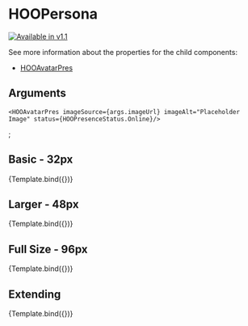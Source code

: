 
<Meta title="Components/Personas/HOOPersona" component={HOOPersona} />

# HOOPersona
[![Available in v1.1](https://img.shields.io/badge/💦%20Added%20Version-1.1-blue.svg?style=for-the-badge)](https://github.com/n8design/htwoo/blob/main/REACT-CHANGELOG.md)

See more information about the properties for the child components:

- [HOOAvatarPres](?path=/docs/molecules-persona-hooavatarpres--basic)

## Arguments

<ArgsTable of={HOOPersona} />

    <HOOAvatarPres imageSource={args.imageUrl} imageAlt="Placeholder Image" status={HOOPresenceStatus.Online}/>
  </HOOPersona>;


## Basic - 32px
<Canvas>
  <Story 
    name="Basic"
    args = { { root:{
      avatarSize: HOOAvatarSize.Px32, 
      personaName: "Jane Doeminica", 
      personaFunction: "Lead Fluent Designer", 
      personaStatusText: "In a meeting", 
      personaAvailable: "Call me yesterday"
      }, imageUrl: "https://placekitten.com/32/32"} 
    }>
    {Template.bind({})}
  </Story>
</Canvas>

## Larger - 48px
<Canvas>
  <Story 
    name="Larger"
    args = { { root:{
      avatarSize: HOOAvatarSize.Px48, 
      personaName: "Jane Doeminica", 
      personaFunction: "Lead Fluent Designer", 
      personaStatusText: "In a meeting", 
      personaAvailable: "Call me yesterday"
      }, imageUrl: "https://placekitten.com/48/48"}
    }>
    {Template.bind({})}
  </Story>
</Canvas>

## Full Size - 96px
<Canvas>
  <Story 
    name="Full Size"
    args = { { root:{
      avatarSize: HOOAvatarSize.Px96, 
      personaName: "Jane Doeminica", 
      personaFunction: "Lead Fluent Designer", 
      personaStatusText: "In a meeting", 
      personaAvailable: "Call me yesterday"
      }, imageUrl: "https://placekitten.com/96/96"}
    }>
    {Template.bind({})}
  </Story>
</Canvas>

## Extending
<Canvas>
  <Story 
    name="Extending"
    args = { { root:{
     avatarSize: HOOAvatarSize.Px32, 
     personaName: "Jane Doeminica", 
     personaFunction: "Lead Fluent Designer", 
     personaStatusText: "In a meeting", 
     personaAvailable: "Call me yesterday", 
     rootElementAttributes: { style: { backgroundColor: "pink" } }
     }, imageUrl: "https://placekitten.com/32/32"}
    }>
    {Template.bind({})}
  </Story>
</Canvas>